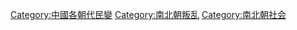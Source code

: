 [[Category:中國各朝代民變|Category:中國各朝代民變]]
[[Category:南北朝叛乱|Category:南北朝叛乱]]
[[Category:南北朝社会|Category:南北朝社会]]